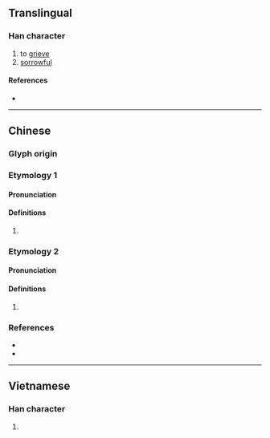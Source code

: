 {{character info}}
==Translingual==

===Han character===
{{Han char|rn=61|rad=心|as=05|sn=8|four=95060|canj=PLW|ids=⿰忄由}}

# to [[grieve]]
# [[sorrowful]]

====References====
* {{Han ref|kx=0381.090|dkj=10463|dj=0709.080|hdz=42285.040|uh=601E|ud=24606|bh=CCA6|bd=52390}}

----

==Chinese==

===Glyph origin===
{{Han etym}}

===Etymology 1===
{{zh-forms}}

====Pronunciation====
{{zh-pron
|m=chóu
|c=zau6
|mc=y
|oc=y
|cat=
}}

====Definitions====
{{zh-hanzi}}

# {{rfdef|zh}}

===Etymology 2===
{{zh-forms}}

====Pronunciation====
{{zh-pron
|m=yóu
|c=jau4
|mc=
|oc=
|cat=
}}

====Definitions====
{{zh-hanzi}}

# {{rfdef|zh}}

===References===
* {{R:twedu|B01078}}
* {{R:yue:mfccd}}

----

==Vietnamese==

===Han character===
{{vi-readings|reading=dầu|rs=心05}}

# {{rfdef|vi}}